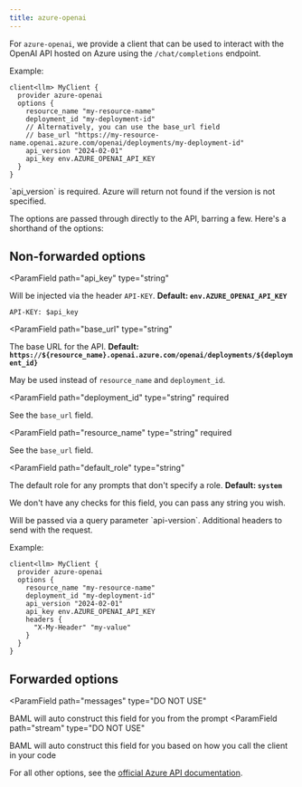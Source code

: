 ```yaml
---
title: azure-openai
---
```



For `azure-openai`, we provide a client that can be used to interact with the OpenAI API hosted on Azure using the `/chat/completions` endpoint.

Example:
```baml BAML
client<llm> MyClient {
  provider azure-openai
  options {
    resource_name "my-resource-name"
    deployment_id "my-deployment-id"
    // Alternatively, you can use the base_url field
    // base_url "https://my-resource-name.openai.azure.com/openai/deployments/my-deployment-id"
    api_version "2024-02-01"
    api_key env.AZURE_OPENAI_API_KEY
  }
}
```

<Warning>
  `api_version` is required. Azure will return not found if the version is not specified.
</Warning>


The options are passed through directly to the API, barring a few. Here's a shorthand of the options:

## Non-forwarded options
<ParamField
  path="api_key"
  type="string"
>
  Will be injected via the header `API-KEY`. **Default: `env.AZURE_OPENAI_API_KEY`**

  `API-KEY: $api_key`
</ParamField>

<ParamField
  path="base_url"
  type="string"
>
  The base URL for the API. **Default: `https://${resource_name}.openai.azure.com/openai/deployments/${deployment_id}`**

  May be used instead of `resource_name` and `deployment_id`.
</ParamField>

<ParamField
  path="deployment_id"
  type="string"
  required
>
  See the `base_url` field.
</ParamField>

<ParamField
  path="resource_name"
  type="string"
  required
>
  See the `base_url` field.
</ParamField>

<ParamField
  path="default_role"
  type="string"
>
  The default role for any prompts that don't specify a role. **Default: `system`**
  
  We don't have any checks for this field, you can pass any string you wish.
</ParamField>

<ParamField path="api_version" type="string" required>
  Will be passed via a query parameter `api-version`.
</ParamField>

<ParamField path="headers" type="object">
  Additional headers to send with the request.

Example:
```baml BAML
client<llm> MyClient {
  provider azure-openai
  options {
    resource_name "my-resource-name"
    deployment_id "my-deployment-id"
    api_version "2024-02-01"
    api_key env.AZURE_OPENAI_API_KEY
    headers {
      "X-My-Header" "my-value"
    }
  }
}
```
</ParamField>

<Markdown src="/snippets/role-selection.mdx" />

<Markdown src="/snippets/allowed-role-metadata-basic.mdx" />

<Markdown src="/snippets/supports-streaming.mdx" />


## Forwarded options
<ParamField
   path="messages"
   type="DO NOT USE"
>
  BAML will auto construct this field for you from the prompt
</ParamField>
<ParamField
   path="stream"
   type="DO NOT USE"
>
  BAML will auto construct this field for you based on how you call the client in your code
</ParamField>

For all other options, see the [official Azure API documentation](https://learn.microsoft.com/en-us/azure/ai-services/openai/reference#chat-completions).
